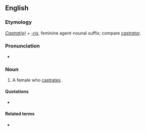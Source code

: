 ==English==

===Etymology===
''[[castrate|Castrat(e)]]'' + ''[[-rix]]'', feminine agent-nounal suffix; compare ''[[castrator]]''.

===Pronunciation===
* {{a|UK}} {{IPA|/kæsˈtɹeɪtɹɪks/|lang=en}}

===Noun===
{{en-noun|castratrices}}

# {{lb|en|chiefly|used in|_|philosophy|or|psychoanalysis}} A female who [[castrate]]s {{qualifier|either literally or metaphorically}}.

====Quotations====
* {{seeCites}}

====Related terms====
* {{l|en|castrator}}